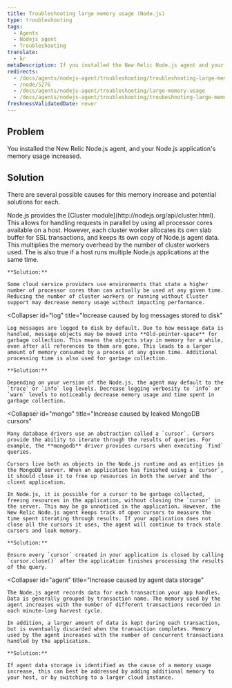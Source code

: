 ```yaml
---
title: Troubleshooting large memory usage (Node.js)
type: troubleshooting
tags:
  - Agents
  - Nodejs agent
  - Troubleshooting
translate:
  - kr
metaDescription: If you installed the New Relic Node.js agent and your application's memory usage increases read this troubleshooting doc for potential causes and solutions.
redirects:
  - /docs/agents/nodejs-agent/troubleshooting/troubleshooting-large-memory-usage-nodejs
  - /node/5276
  - /docs/agents/nodejs-agent/troubleshooting/large-memory-usage
  - /docs/agents/nodejs-agent/troubleshooting/troubeshooting-large-memory-usage-nodejs
freshnessValidatedDate: never
---
```


## Problem

You installed the New Relic Node.js agent, and your Node.js application's memory usage increased.

## Solution

There are several possible causes for this memory increase and potential solutions for each.

<CollapserGroup>
  <Collapser
    id="cluster"
    title="Increase caused by cluster worker slab allocations"
  >
    Node.js provides the [Cluster module](http://nodejs.org/api/cluster.html). This allows for handling requests in parallel by using all processor cores available on a host. However, each cluster worker allocates its own slab buffer for SSL transactions, and keeps its own copy of Node.js agent data. This multiplies the memory overhead by the number of cluster workers used.
    The is also true if a host runs multiple Node.js applications at the same time.

    **Solution:**

    Some cloud service providers use environments that state a higher number of processor cores than can actually be used at any given time. Reducing the number of cluster workers or running without Cluster support may decrease memory usage without impacting performance.
  </Collapser>
  
  <Collapser
    id="log"
    title="Increase caused by log messages stored to disk"
  >
    Log messages are logged to disk by default. Due to how message data is handled, message objects may be moved into **Old-pointer-space** for garbage collection. This means the objects stay in memory for a while, even after all references to them are gone. This leads to a larger amount of memory consumed by a process at any given time. Additional processing time is also used for garbage collection.

    **Solution:**

    Depending on your version of the Node.js, the agent may default to the `trace` or `info` log levels. Decrease logging verbosity to `info` or `warn` levels to noticeably decrease memory usage and time spent in garbage collection.
  </Collapser>

  <Collapser
    id="mongo"
    title="Increase caused by leaked MongoDB cursors"
  >
    Many database drivers use an abstraction called a `cursor`. Cursors provide the ability to iterate through the results of queries. For example, the **mongodb** driver provides cursors when executing `find` queries.

    Cursors live both as objects in the Node.js runtime and as entities in the MongoDB server. When an application has finished using a `cursor`, it should close it to free up resources in both the server and the client application.

    In Node.js, it is possible for a cursor to be garbage collected, freeing resources in the application, without closing the `cursor` in the server. This may be go unnoticed in the application. However, the New Relic Node.js agent keeps track of open cursors to measure the time spent iterating through results. If your application does not close all the cursors it uses, the agent will continue to track stale cursors and leak memory.

    **Solution:**

    Ensure every `cursor` created in your application is closed by calling `cursor.close()` after the application finishes processing the results of the query.
  </Collapser>

  <Collapser
    id="agent"
    title="Increase caused by agent data storage"
  >
    The Node.js agent records data for each transaction your app handles. Data is generally grouped by transaction name. The memory used by the agent increases with the number of different transactions recorded in each minute-long harvest cycle.

    In addition, a larger amount of data is kept during each transaction, but is eventually discarded when the transaction completes. Memory used by the agent increases with the number of concurrent transactions handled by the application.

    **Solution:**

    If agent data storage is identified as the cause of a memory usage increase, this can best be addressed by adding additional memory to your host, or by switching to a larger cloud instance.
  </Collapser>
</CollapserGroup>
